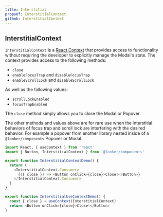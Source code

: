 ```yaml
---
title: Interstitial
propsOf: InterstitialContext
github: InterstitialContext
---
```


## InterstitialContext

`InterstitialContext` is a [React Context](https://reactjs.org/docs/context.html) that provides access to functionality without requiring the developer to explicitly manage the Modal's state. The context provides access to the following methods:

- `close`
- `enableFocusTrap` and `disableFocusTrap`
- `enableScrollLock` and `disableScrollLock`

As well as the following values:

- `scrollLockEnabled`
- `focusTrapEnabled`

The `close` method simply allows you to close the Modal or Popover.

The other methods and values above are for rare use when the interstitial behaviors of focus trap and scroll lock are interfering with the desired behavior. For example a popover from another library nested inside of a `@looker/components` Popover or Modal.

```js static
import React, { useContext } from 'react'
import { Button, InterstitialContext } from '@looker/components'

export function InterstitialContextDemo() {
  return (
    <InterstitialContext.Consumer>
      {({ close }) => <Button onClick={close}>Close!</Button>}
    </InterstitialContext.Consumer>
  )
}

export function InterstitialUseContextDemo() {
  const { close } = useContext(InterstitialContext)
  return <Button onClick={close}>Close!</Button>
}
```
